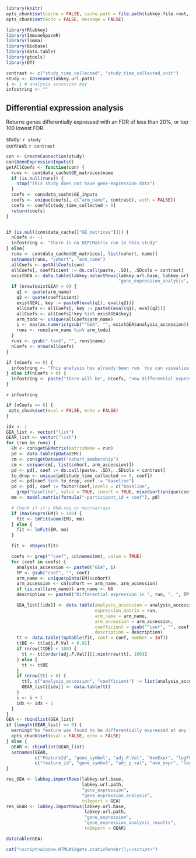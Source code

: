 ```r
library(knitr)
opts_chunk$set(cache = FALSE, cache.path = file.path(labkey.file.root, "cache/DifferentialExpressionAnalysis/"))
opts_chunk$set(echo = FALSE, message = FALSE)
```

```r
library(Rlabkey)
library(ImmuneSpaceR)
library(limma)
library(Biobase)
library(data.table)
library(gtools)
library(DT)
```

```r
contrast <- c("study_time_collected", "study_time_collected_unit")
study <- basename(labkey.url.path)
i <- 1 # analysis accession key
infostring <- ""
```

## Differential expression analysis

Returns genes differentially expressed with an FDR of less than 20%, or top 100 lowest FDR.

study: `r study`  
contrast: `r contrast`

```r
con <- CreateConnection(study)
con$GeneExpressionInputs()
getAllCoefs <- function(con) {
  runs <- con$data_cache$GE_matrices$name
  if (is.null(runs)) {
    stop("This study does not have gene-expression data")
  }
  coefs <- con$data_cache$GE_inputs
  coefs <- unique(coefs[, c("arm_name", contrast), with = FALSE])
  coefs <- coefs[study_time_collected > 0]
  return(coefs)
}


if (is.null(con$data_cache[["GE_matrices"]])) {
  nCoefs <- -1
  infostring <- "There is no HIPCMatrix run in this study"
} else{
  runs <- con$data_cache$GE_matrices[, list(cohort, name)]
  setnames(runs, "cohort", "arm_name")
  allCoefs <- getAllCoefs(con)
  allCoefs[, coefficient := do.call(paste, .SD), .SDcols = contrast]
  existGEA <- data.table(labkey.selectRows(labkey.url.base, labkey.url.path, "gene_expression", 
                                           "gene_expression_analysis", colNameOpt = "rname"))
  if (nrow(existGEA) > 0) {
    q1 <- quote(arm_name)
    q2 <- quote(coefficient)
    existGEA[, key := paste0(eval(q1), eval(q2))]
    allCoefs <- allCoefs[, key := paste0(eval(q1), eval(q2))]
    allCoefs <- allCoefs[!key %in% existGEA$key]
    arm_todo <- unique(allCoefs$arm_name)
    i <- max(as.numeric(gsub("^GEA", "", existGEA$analysis_accession))) + 1
    runs <- runs[arm_name %in% arm_todo]
  }
  runs <- gsub(".tsv$", "", runs$name)
  nCoefs <- nrow(allCoefs)
}
```

```r
if (nCoefs == 0) {
  infostring <- "This analysis has already been run. You can visualize the results using the Data Explorer module."
} else if(nCoefs > 0) {
  infostring <- paste("There will be", nCoefs, "new differential expression analysis.")
}
```

`r infostring`
```r
if (nCoefs == 0) {
 opts_chunk$set(eval = FALSE, echo = FALSE)
}
```

```r
idx <- 1
GEA_list <- vector("list")
GEAR_list <- vector("list")
for (run in runs) {
  EM <- con$getGEMatrix(matrixName = run)
  pd <- data.table(pData(EM))
  cm <- con$getDataset("cohort_membership")
  cm <- unique(cm[, list(cohort, arm_accession)])
  pd <- pd[, coef := do.call(paste, .SD), .SDcols = contrast]
  to_drop <- unique(pd[study_time_collected <= 0, coef])
  pd <- pd[coef %in% to_drop, coef := "baseline"]
  pd <- pd[, coef := factor(coef,levels = c("baseline",
    grep("baseline", value = TRUE, invert = TRUE, mixedsort(unique(coef)))))]
  mm <- model.matrix(formula("~participant_id + coef"), pd)

  # Check if it's RNA-seq or microarrays
  if (max(exprs(EM)) > 100) {
    fit <- lmFit(voom(EM), mm)
  } else {
    fit <- lmFit(EM, mm)
  }

  fit <- eBayes(fit)

  coefs <- grep("^coef", colnames(mm), value = TRUE)
  for (coef in coefs) {
    analysis_accession <- paste0("GEA", i)
    TP <- gsub("coef", "", coef)
    arm_name <- unique(pData(EM)$cohort)
    arm_accession <- cm[cohort == arm_name, arm_accession]
    if (is.null(arm_name)) arm_name <- NA
    description <- paste0("Differential expression in ", run, ", ", TP, " vs. baseline")

    GEA_list[[idx]] <- data.table(analysis_accession = analysis_accession,
                                  expression_matrix = run,
                                  arm_name = arm_name,
                                  arm_accession = arm_accession,
                                  coefficient = gsub("^coef", "", coef),
                                  description = description)
    tt <- data.table(topTable(fit, coef = coef, number = Inf))
    ttDE <- tt[adj.P.Val < 0.02]
    if (nrow(ttDE) < 100) {
      tt <- tt[order(adj.P.Val)][1:min(nrow(tt), 100)]
    } else {
      tt <- ttDE
    }
    if (nrow(tt) > 0) {
      tt[, c("analysis_accession", "coefficient") := list(analysis_accession, coef)]
      GEAR_list[[idx]] <- data.table(tt)
    }
    i <- i + 1
    idx <- idx + 1
  }
}
GEA <- rbindlist(GEA_list)
if (length(GEAR_list) == 0) {
  warning("No feature was found to be differentially expressed at any timepoint.")
  opts_chunk$set(eval = FALSE, echo = FALSE)
} else {
  GEAR <- rbindlist(GEAR_list)
  setnames(GEAR,
           c("FeatureId", "gene_symbol", "adj.P.Val", "AveExpr", "logFC", "P.Value", "t"),
           c("feature_id", "gene_symbol", "adj_p_val", "ave_expr", "log_fc", "p_value", "statistic"))
}
```

```r
res_GEA <- labkey.importRows(labkey.url.base,
                             labkey.url.path,
                             "gene_expression",
                             "gene_expression_analysis",
                             toImport = GEA)
res_GEAR <- labkey.importRows(labkey.url.base,
                              labkey.url.path,
                              "gene_expression",
                              "gene_expression_analysis_results",
                              toImport = GEAR)
```

```r
datatable(GEA)
```

```r
cat("<script>window.HTMLWidgets.staticRender();</script>")
```

